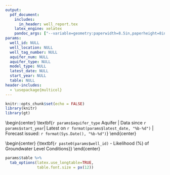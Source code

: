 ```yaml
---
output:
  pdf_document:
    includes:
      in_header: well_report.tex
    latex_engine: xelatex
    pandoc_args: ["--variable=geometry:paperwidth=8.5in,paperheight=8in,margin=0.25in"]
params:
  well_id: NULL
  well_location: NULL
  well_tag_number: NULL
  aquifer_num: NULL
  aquifer_type: NULL
  model_type: NULL
  latest_date: NULL
  start_year: NULL
  table: NULL
header-includes:
  - \usepackage{multicol}
---
```


```r
knitr::opts_chunk$set(echo = FALSE)
library(knitr)
library(gt)
```

\vspace*{-1.5cm}

\begin{center}
{\large \textbf{Observation Well `r paste0(params$well_id, " - ", gsub("&", "\\\\&", params$well_location))`}}
\vspace{-1.2em}
\end{center}

\begin{center}
\textbf{`r params$aquifer_type` Aquifer | Data since `r params$start_year`| Latest on `r format(params$latest_date, "%b-%d")` | Forecast issued: `r format(Sys.Date(), "%b-%d")`}
\vspace{-1.5em}
\end{center}

\begin{center}
\begin{minipage}[t]{0.48\textwidth}
\centering
\includegraphics[width=8in]{Well_`r params$well_id`_plot.pdf}
\end{minipage}%
\hfill
\begin{minipage}[t]{0.48\textwidth}
\centering
\end{minipage}
\end{center}

\begin{center}
{\large \textbf{`r paste0(params$well_id)` - Likelihood (\%) of Groundwater Level Conditions}}
\vspace{-1.5em}
\end{center}

```r
params$table %>% 
  tab_options(latex.use_longtable=TRUE,
              table.font.size = px(12))
```

\begin{wrapfigure}{r}{0.4\textwidth}
  \centering
  \vspace{-10pt}
  \vspace{-10pt}
\end{wrapfigure}

\footnotesize 
\begin{multicols}{2}

\textbf{Model Description}: The model uses artificial neural networks, a type of machine learning, to relate groundwater levels to historic precipitation, temperature, and, for some wells, snowpack data. The model also accounts for recharge lag times, capturing how groundwater responds to hydroclimate data. Forecasts provide a range of likely conditions and are presented as likelihoods of groundwater being above, below, or near normal. This analysis uses the “normal” term solely in reference to water levels between the 25th to 75th percentiles of historical data, not to imply a steady state baseline for comparison. Data should be interpreted with the context of long-term data records, patterns, and trends.

\columnbreak

\textbf{Disclaimer}: Groundwater level forecasts use statistical models and third-party data. These models have two types of errors: systematic (model limitations) and random (input data). Forecasts may differ from actual observations, and water levels could exceed forecast bounds. Users must accept responsibility for their use and interpretation.

\end{multicols}

\begin{center}
{\small Model Information: \textcolor{blue}{\href{https://www2.gov.bc.ca/gov/content/environment/air-land-water/water/drought-flooding-dikes-dams/river-forecast-centre}{Detailed explanation of chart}} | \textcolor{blue}{\href{https://www2.gov.bc.ca/gov/content/environment/air-land-water/water/drought-flooding-dikes-dams/river-forecast-centre}{Technical reference for model}} | \textcolor{blue}{\href{https://nrs.objectstore.gov.bc.ca/rfc-conditions/groundwater_forecast/outputs/Groundwater_Drought_Forecast_Map.html}{Forecast Map}}\\

Well Information: \textcolor{blue}{\href{`r paste0("https://aqrt.nrs.gov.bc.ca/Data/Location/Summary/Location/",params$well_id,"/Interval/Latest")`}{Real-time Data}} | \textcolor{blue}{\href{`r paste0("https://bcrfc.env.gov.bc.ca/Real-time_Data/Interactive_Q_process/InteractivePlots/groundwater_levels/",params$well_id,"_dailyWL.html")`}{Interactive hydrograph}} | \textcolor{blue}{\href{`r paste0("https://apps.nrs.gov.bc.ca/gwells/well/", params$well_tag_number)`}{Well summary}} | \textcolor{blue}{\href{`r paste0("https://apps.nrs.gov.bc.ca/gwells/aquifers/",params$aquifer_num)`}{Aquifer summary}} | \textcolor{blue}{\href{https://www2.gov.bc.ca/gov/content/environment/air-land-water/water/groundwater-wells-aquifers/groundwater-observation-well-network}{PGOWN}}
}

Issued by \textcolor{blue}{\href{https://www2.gov.bc.ca/gov/content/environment/air-land-water/water/drought-flooding-dikes-dams/river-forecast-centre}{BC River Forecast Centre}} | Updated: `r format(Sys.time(), "%Y-%m-%d %H:%M")`

\end{center}

